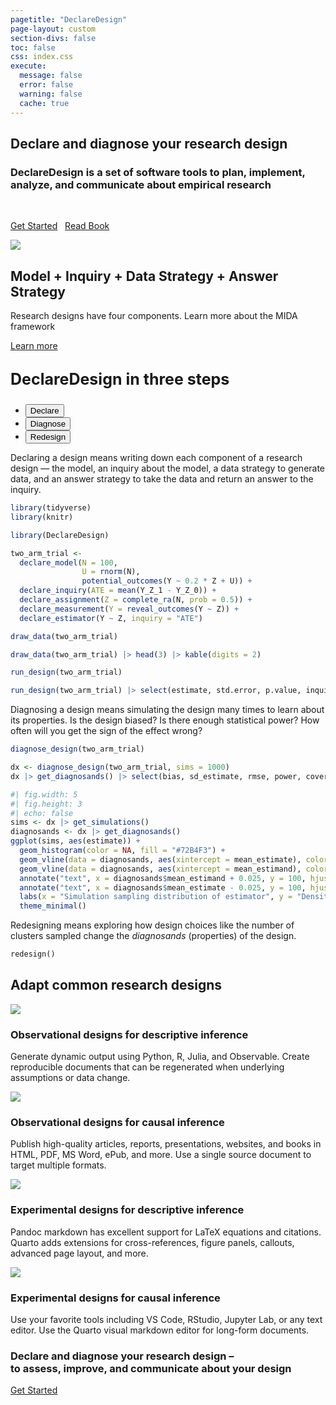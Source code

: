 ```yaml
---
pagetitle: "DeclareDesign"
page-layout: custom
section-divs: false
toc: false
css: index.css
execute:
  message: false
  error: false
  warning: false
  cache: true
---
```


<!-- ::: {.hero-banner} -->

<!-- ::: {.content-block} -->


<!-- ::: -->

<!-- ::: -->



::: {.dd-hero}

::: {.grid}

::: {.g-col-6 .hero-left}

# Declare and diagnose your research design

### DeclareDesign is a set of software tools to plan, implement, analyze, and communicate about empirical research

<br>

::: {.hero-buttons}
[Get Started](getting-started/){.btn-action-primary .btn-action .btn .btn-success .btn-lg role="button"} &nbsp;
[Read Book](https://book.declaredesign.org){#btn-guide .btn-action .btn .btn-info .btn-lg role="button"}
::: 
:::


::: {.g-col-6 .hero-right}
![](/static/frontpage.gif)
:::

:::

:::



<!-- mida -->


::: {.mida-panel}

# Model + Inquiry + Data Strategy + Answer Strategy

Research designs have four components. Learn more about the MIDA framework

[Learn more](mida/){.btn-action-primary .btn-action .btn .btn-success .btn-lg role="button"}

:::




<!-- ddr -->

::: {.hello-quarto .alt-background}
::: {.content-block}

::: {.hello-quarto-banner}

<p style="font-size:25px;padding-top:5px"><b>DeclareDesign in three steps</b>&nbsp;&nbsp;&nbsp;&nbsp;&nbsp;</p>
<ul class="nav nav-pills" id="hello-quarto-tab" role="tablist"> 
  <li class="nav-item" role="presentation">
    <button class="nav-link active" id="python-tab" data-bs-toggle="tab" data-bs-target="#python" type="button" role="tab" aria-controls="python" aria-selected="true">Declare</button>
  </li>
  <li class="nav-item" role="presentation">
    <button class="nav-link" id="knitr-tab" data-bs-toggle="tab" data-bs-target="#knitr" type="button" role="tab" aria-controls="knitr" aria-selected="false">Diagnose</button>
  </li>
  <li class="nav-item" role="presentation">
    <button class="nav-link" id="julia-tab" data-bs-toggle="tab" data-bs-target="#julia" type="button" role="tab" aria-controls="julia" aria-selected="false">Redesign</button>
  </li>
</ul>
</p>
:::

<div class="tab-content" id="hello-quarto-tabcontent">

<div class="tab-pane fade  show active" id="python" role="tabpanel" aria-labelledby="python-tab">

Declaring a design means writing down each component of a research design --- the model, an inquiry about the model, a data strategy to generate data, and an answer strategy to take the data and return an answer to the inquiry. 

::: {.grid}
::: {.g-col-lg-6 .g-col-12}
```r
library(tidyverse)
library(knitr)
```
```r
library(DeclareDesign)

two_arm_trial <-
  declare_model(N = 100,
                U = rnorm(N),
                potential_outcomes(Y ~ 0.2 * Z + U)) +
  declare_inquiry(ATE = mean(Y_Z_1 - Y_Z_0)) +
  declare_assignment(Z = complete_ra(N, prob = 0.5)) +
  declare_measurement(Y = reveal_outcomes(Y ~ Z)) +
  declare_estimator(Y ~ Z, inquiry = "ATE")
```
:::

::: {.g-col-lg-6 .g-col-12}
```r
draw_data(two_arm_trial)
```
```r
draw_data(two_arm_trial) |> head(3) |> kable(digits = 2)
```

```r
run_design(two_arm_trial)
```
```r
run_design(two_arm_trial) |> select(estimate, std.error, p.value, inquiry, estimand) |> kable(digits = 2)
```
:::

:::

</div>

<div class="tab-pane fade" id="knitr" role="tabpanel" aria-labelledby="knitr-tab">

Diagnosing a design means simulating the design many times to learn about its properties. Is the design biased? Is there enough statistical power? How often will you get the sign of the effect wrong?

::: {.grid}
::: {.g-col-lg-6 .g-col-12}
```r
diagnose_design(two_arm_trial)
```
```r
dx <- diagnose_design(two_arm_trial, sims = 1000)
dx |> get_diagnosands() |> select(bias, sd_estimate, rmse, power, coverage) |> rename_with(~str_replace(str_to_sentence(.), "_", " "), .cols = everything()) |> rename(`SD(estimate)` = `Sd estimate`, `RMSE` = `Rmse`) |> kable(digits = 2)
```
:::

::: {.g-col-lg-6 .g-col-12}
```r
#| fig.width: 5
#| fig.height: 3
#| echo: false
sims <- dx |> get_simulations() 
diagnosands <- dx |> get_diagnosands()
ggplot(sims, aes(estimate)) + 
  geom_histogram(color = NA, fill = "#72B4F3") + 
  geom_vline(data = diagnosands, aes(xintercept = mean_estimate), color = gray(0.1), lty = "dashed") + 
  geom_vline(data = diagnosands, aes(xintercept = mean_estimand), color = "#C6227F", lwd = 1.25) + 
  annotate("text", x = diagnosands$mean_estimand + 0.025, y = 100, hjust = 0, label = "Estimand", color = "#C6227F") +   
  annotate("text", x = diagnosands$mean_estimate - 0.025, y = 100, hjust = 1, label = "Average estimate", color = gray(0.1)) + 
  labs(x = "Simulation sampling distribution of estimator", y = "Density") + 
  theme_minimal()
```
:::

:::

</div>

<div class="tab-pane fade" id="julia" role="tabpanel" aria-labelledby="julia-tab">

Redesigning means exploring how design choices like the number of clusters sampled change the *diagnosands* (properties) of the design. 

::: {.grid}
::: {.g-col-lg-6 .g-col-12}
````markdown
redesign()
````
:::

<!-- ::: {.hello-output .g-col-lg-6 .g-col-12} -->
<!-- ![](images/hello-julia.png){fig-alt="Example Plots Demo output with title, author, date published and main section on Parametric plots which contains text, a toggleable code field, and the output of the plot, with the caption Figure 1 Parametric Plots."} -->
<!-- ::: -->

:::

</div>

</div>



::: {.grid}


:::
:::
:::


<!-- grid of content -->

::: {.content-block}

## Adapt common research designs

::: {.grid}

::: {.g-col-3}

![](https://draft.declaredesign.org/figures/figure-15-4.svg)

### Observational designs for descriptive inference
Generate dynamic output using Python, R, Julia, and Observable. Create reproducible documents that can be regenerated when underlying assumptions or data change.

:::

::: {.g-col-3}

![](https://draft.declaredesign.org/figures/figure-16-9.svg)

### Observational designs for causal inference
Publish high-quality articles, reports, presentations, websites, and books in HTML, PDF, MS Word, ePub, and more. Use a single source document to target multiple formats.
:::

::: {.g-col-3}

![](https://draft.declaredesign.org/figures/figure-17-3.svg)

### Experimental designs for descriptive inference
Pandoc markdown has excellent support for LaTeX equations and citations. Quarto adds extensions for cross-references, figure panels, callouts, advanced page layout, and more.

:::

::: {.g-col-3}

![](https://draft.declaredesign.org/figures/figure-18-12.svg)

### Experimental designs for causal inference
Use your favorite tools including VS Code, RStudio, Jupyter Lab, or any text editor. Use the Quarto visual markdown editor for long-form documents.

:::

:::
:::

<!-- take action -->

::: {.get-started .alt-background}
::: {.content-block}

### Declare and diagnose your research design --<br>to assess, improve, and communicate about your design

[Get Started](getting_started/){.btn-action-primary  .btn-action .btn .btn-success .btn-lg role="button"}

:::
:::
